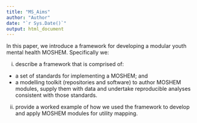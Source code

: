 ```yaml
---
title: "MS_Aims"
author: "Author"
date: "`r Sys.Date()`"
output: html_document
---
```


<!-- Add aims text here -->
In this paper, we introduce a framework for developing a modular youth mental health MOSHEM. Specifically we:

(i) describe a framework that is comprised of:
  - a set of standards for implementing a MOSHEM; and
  - a modelling toolkit (repositories and software) to author MOSHEM modules, supply them with data and undertake reproducible analyses consistent with those standards.

(ii) provide a worked example of how we used the framework to develop and apply MOSHEM modules for utility mapping.

<!-- We have consolidated and refined these and other recommended guidelines for OSHEMs as part of a framework for developing an open source model of youth mental health.  --> 